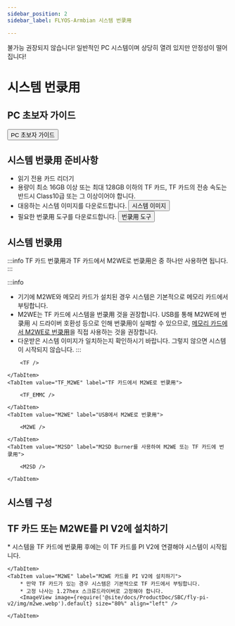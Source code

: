 ```yaml
---
sidebar_position: 2
sidebar_label: FLYOS-Armbian 시스템 번录用

---
```


불가능 권장되지 않습니다! 일반적인 PC 시스템이며 상당히 열려 있지만 안정성이 떨어집니다!





# 시스템 번录用

## PC 초보자 가이드

<Button variant="contained" disableElevation href="/docs/DebugDoc/baodian/host/">PC 초보자 가이드</Button>

## 시스템 번录用 준비사항

- 읽기 전용 카드 리더기
- 용량이 최소 16GB 이상 또는 최대 128GB 이하의 TF 카드, TF 카드의 전송 속도는 반드시 Class10급 또는 그 이상이어야 합니다.
- 대응하는 시스템 이미지를 다운로드합니다. <Button variant="contained" disableElevation href="/docs/ResDownload/system-img/fly-c8">시스템 이미지</Button>
- 필요한 번录用 도구를 다운로드합니다. <Button variant="contained" disableElevation href="/docs/ResDownload/auxiliary_software/">번录用 도구</Button>

## 시스템 번录用

:::info
TF 카드 번录用과 TF 카드에서 M2WE로 번录用은 중 하나만 사용하면 됩니다.
:::

:::info
* 기기에 M2WE와 메모리 카드가 설치된 경우 시스템은 기본적으로 메모리 카드에서 부팅합니다.
* M2WE는 TF 카드에 시스템을 번录用 것을 권장합니다. USB를 통해 M2WE에 번录用 시 드라이버 호환성 등으로 인해 번录用이 실패할 수 있으므로, [메모리 카드에서 M2WE로 번录用](https://mellow-next.klipper.cn/docs/ProductDoc/SBC/fly-pi-v2/fly-os)을 직접 사용하는 것을 권장합니다.
* 다운받은 시스템 이미지가 일치하는지 확인하시기 바랍니다. 그렇지 않으면 시스템이 시작되지 않습니다.
:::

<Tabs>
    <TabItem value="TF" label="TF 카드에 번录用" default>
        
        <TF />
        
    </TabItem>
    <TabItem value="TF_M2WE" label="TF 카드에서 M2WE로 번录用">
        
        <TF_EMMC />

    </TabItem>
    <TabItem value="M2WE" label="USB에서 M2WE로 번录用">
        
        <M2WE />

    </TabItem>
    <TabItem value="M2SD" label="M2SD Burner를 사용하여 M2WE 또는 TF 카드에 번录用">
        
        <M2SD />

    </TabItem>
</Tabs>


## 시스템 구성

<CONFIG />


## TF 카드 또는 M2WE를 PI V2에 설치하기

<Tabs>
    <TabItem value="TF" label="TF 카드를 PI V2에 설치하기" default>
        * 시스템을 TF 카드에 번录用 후에는 이 TF 카드를 PI V2에 연결해야 시스템이 시작됩니다.
        <ImageView image={require('@site/docs/ProductDoc/SBC/fly-pi-v2/img/tf.webp').default} size="80%" align="left" />  

    </TabItem>
    <TabItem value="M2WE" label="M2WE 카드를 PI V2에 설치하기">
        * 만약 TF 카드가 있는 경우 시스템은 기본적으로 TF 카드에서 부팅합니다.
        * 고정 나사는 1.27hex 스크류드라이버로 고정해야 합니다.
        <ImageView image={require('@site/docs/ProductDoc/SBC/fly-pi-v2/img/m2we.webp').default} size="80%" align="left" />  

    </TabItem>
</Tabs>
